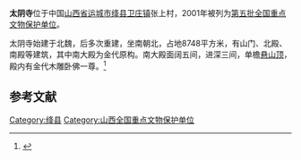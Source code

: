 {{coord|35|29|36|N|111|38|55|E|display=title|scale:10000}}
{{文物保护单位
| 级别 = 全国
| 名称 = 太阴寺
| 图片 = 
| 所在 = [[山西省|山西省]][[绛县|绛县]]
| 分类 = 古建筑
| 时代 = 金
| 编号 = [[第五批全国重点文物保护单位|第五批]]第260项
| 登录 = 2001年6月25日
}}
'''太阴寺'''位于中国[[山西省|山西省]][[运城市|运城市]][[绛县|绛县]][[卫庄镇|卫庄镇]]张上村，2001年被列为[[第五批全国重点文物保护单位|第五批全国重点文物保护单位]]。

太阴寺始建于北魏，后多次重建，坐南朝北，占地8748平方米，有山门、北殿、南殿等建筑，其中南大殿为金代原构。南大殿面阔五间，进深三间，单檐[[悬山顶|悬山顶]]，殿内有金代木雕卧佛一尊。<ref>{{Cite book |title=全国重点文物保护单位·第一至第五批·第Ⅰ卷 |publisher=文物出版社 |year=2004 |isbn=7-5010-1525-2 |pages=402 }}</ref>

==参考文献==
{{reflist}}

{{山西全国重点文物保护单位}}
{{中国木构建筑 (唐-宋)}}

{{DEFAULTSORT:Tai}}
[[Category:绛县|Category:绛县]]
[[Category:山西全国重点文物保护单位|Category:山西全国重点文物保护单位]]